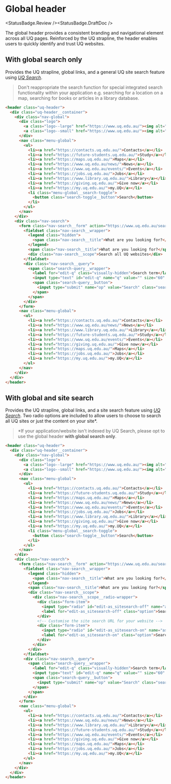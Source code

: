 
# Global header

<StatusBadge.Review /><StatusBadge.DraftDoc />

The global header provides a consistent branding and navigational element across
all UQ pages. Reinforced by the UQ strapline, the header enables users to
quickly identify and trust UQ websites.

## With global search only

Provides the UQ strapline, global links, and a general UQ site search feature
using [*UQ Search*](https://www.uq.edu.au/search).

> Don't reappropriate the search function for special integrated search
> functionality within your application e.g. searching for a location on a map,
> searching for books or articles in a library database.

<Canvas withSource="none" withToolbar>
  <Story height={220} id="components-header--header-no-local-search" />
</Canvas>

```html
<header class="uq-header">
  <div class="uq-header__container">
    <div class="nav-global">
      <div class="logo">
        <a class="logo--large" href="https://www.uq.edu.au/"><img alt="The University of Queensland" src="https://static.uq.net.au/v11/logos/corporate/uq-lockup-landscape--reversed.svg"></a>
        <a class="logo--small" href="https://www.uq.edu.au/"><img alt="The University of Queensland" src="https://static.uq.net.au/v11/logos/corporate/uq-logo--reversed.svg"></a>
      </div>
      <nav class="menu-global">
        <ul>
          <li><a href="https://contacts.uq.edu.au/">Contacts</a></li>
          <li><a href="https://future-students.uq.edu.au/">Study</a></li>
          <li><a href="https://maps.uq.edu.au/">Maps</a></li>
          <li><a href="https://www.uq.edu.au/news/">News</a></li>
          <li><a href="https://www.uq.edu.au/events/">Events</a></li>
          <li><a href="https://jobs.uq.edu.au/">Jobs</a></li>
          <li><a href="https://www.library.uq.edu.au/">Library</a></li>
          <li><a href="https://giving.uq.edu.au/">Give now</a></li>
          <li><a href="https://my.uq.edu.au/">my.UQ</a></li>
          <li class="menu-global__search-toggle">
            <button class="search-toggle__button">Search</button>
          </li>
        </ul>
      </nav>
    </div>
    <div class="nav-search">
      <form class="nav-search__form" action="https://www.uq.edu.au/search/" method="get" accept-charset="UTF-8">
        <fieldset class="nav-search__wrapper">
          <legend class="hidden">
            <span class="nav-search__title">What are you looking for?</span>
          </legend>
          <span class="nav-search__title">What are you looking for?</span>
          <div class="nav-search__scope">Search all UQ websites</div>
        </fieldset>
        <div class="nav-search__query">
          <span class="search-query__wrapper">
            <label for="edit-q" class="visually-hidden">Search term</label>
            <input type="text" id="edit-q" name="q" value="" size="60" maxlength="128" class="search-query__input">
            <span class="search-query__button">
              <input type="submit" name="op" value="Search" class="search-query__submit">
            </span>
          </span>
        </div>
      </form>
      <nav class="menu-global">
        <ul>
          <li><a href="https://contacts.uq.edu.au/">Contacts</a></li>
          <li><a href="https://www.uq.edu.au/news/">News</a></li>
          <li><a href="https://www.library.uq.edu.au/">Library</a></li>
          <li><a href="https://future-students.uq.edu.au/">Study</a></li>
          <li><a href="https://www.uq.edu.au/events/">Events</a></li>
          <li><a href="https://giving.uq.edu.au/">Give now</a></li>
          <li><a href="https://maps.uq.edu.au/">Maps</a></li>
          <li><a href="https://jobs.uq.edu.au/">Jobs</a></li>
          <li><a href="https://my.uq.edu.au/">my.UQ</a></li>
        </ul>
      </nav>
    </div>
  </div>
</header>
```

## With global and site search

Provides the UQ strapline, global links, and a site search feature using
[*UQ Search*](https://www.uq.edu.au/search). Two radio options are included to
allow users to choose to search all UQ sites or just the content on your site\*.

> \*If your application/website isn't indexed by UQ Search, please opt
> to use the global header **with global search only**.

<Canvas withSource="none" withToolbar>
  <Story height={220} id="components-header--header" />
</Canvas>

```html
<header class="uq-header">
  <div class="uq-header__container">
    <div class="nav-global">
      <div class="logo">
        <a class="logo--large" href="https://www.uq.edu.au/"><img alt="The University of Queensland" src="https://static.uq.net.au/v11/logos/corporate/uq-lockup-landscape--reversed.svg"></a>
        <a class="logo--small" href="https://www.uq.edu.au/"><img alt="The University of Queensland" src="https://static.uq.net.au/v11/logos/corporate/uq-logo--reversed.svg"></a>
      </div>
      <nav class="menu-global">
        <ul>
          <li><a href="https://contacts.uq.edu.au/">Contacts</a></li>
          <li><a href="https://future-students.uq.edu.au/">Study</a></li>
          <li><a href="https://maps.uq.edu.au/">Maps</a></li>
          <li><a href="https://www.uq.edu.au/news/">News</a></li>
          <li><a href="https://www.uq.edu.au/events/">Events</a></li>
          <li><a href="https://jobs.uq.edu.au/">Jobs</a></li>
          <li><a href="https://www.library.uq.edu.au/">Library</a></li>
          <li><a href="https://giving.uq.edu.au/">Give now</a></li>
          <li><a href="https://my.uq.edu.au/">my.UQ</a></li>
          <li class="menu-global__search-toggle">
            <button class="search-toggle__button">Search</button>
          </li>
        </ul>
      </nav>
    </div>
    <div class="nav-search">
      <form class="nav-search__form" action="https://www.uq.edu.au/search/" method="get" accept-charset="UTF-8">
        <fieldset class="nav-search__wrapper">
          <legend class="hidden">
            <span class="nav-search__title">What are you looking for?</span>
          </legend>
          <span class="nav-search__title">What are you looking for?</span>
          <div class="nav-search__scope">
            <div class="nav-search__scope__radio-wrapper">
              <div class="form-item">
                <input type="radio" id="edit-as_sitesearch-off" name="as_sitesearch" value="" class="form-radio">
                <label for="edit-as_sitesearch-off" class="option">Search all UQ websites</label>
              </div>
              <!-- Customise the site search URL for your website -->
              <div class="form-item">
                <input type="radio" id="edit-as_sitesearch-on" name="as_sitesearch" value="[https://your-site-domain.uq.edu.au]" checked="checked" class="form-radio">
                <label for="edit-as_sitesearch-on" class="option">Search this website ([your-site-domain.uq.edu.au])</label>
              </div>
            </div>
          </div>
        </fieldset>
        <div class="nav-search__query">
          <span class="search-query__wrapper">
            <label for="edit-q" class="visually-hidden">Search term</label>
            <input type="text" id="edit-q" name="q" value="" size="60" maxlength="128" class="search-query__input">
            <span class="search-query__button">
              <input type="submit" name="op" value="Search" class="search-query__submit">
            </span>
          </span>
        </div>
      </form>
      <nav class="menu-global">
        <ul>
          <li><a href="https://contacts.uq.edu.au/">Contacts</a></li>
          <li><a href="https://www.uq.edu.au/news/">News</a></li>
          <li><a href="https://www.library.uq.edu.au/">Library</a></li>
          <li><a href="https://future-students.uq.edu.au/">Study</a></li>
          <li><a href="https://www.uq.edu.au/events/">Events</a></li>
          <li><a href="https://giving.uq.edu.au/">Give now</a></li>
          <li><a href="https://maps.uq.edu.au/">Maps</a></li>
          <li><a href="https://jobs.uq.edu.au/">Jobs</a></li>
          <li><a href="https://my.uq.edu.au/">my.UQ</a></li>
        </ul>
      </nav>
    </div>
  </div>
</header>
```
